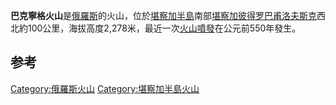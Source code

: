 {{Infobox mountain
| name = Bakening
| photo = Bakening volcano.jpg
| photo_caption = 
| elevation_m = 2276
| elevation_ref = <ref name="peaklist">[http://peaklist.org/WWlists/ultras/Kamchatka1500m.html "Russia: Kamchatka and the Russian Pacific Islands"] Peaklist.org. Retrieved 2013-03-24.</ref>
| prominence_m = 1610
| prominence_ref = <ref name="peaklist"/>
| listing =
| map = Russia Kamchatka Krai
| map_caption =
| label_position = left
| location = {{RUS}}[[勘察加半岛|勘察加半岛]]
| range= [[Eastern_Range_(Kamchatka)|Eastern Range]]
| coordinates = {{coord|53|54|15|N|158|04|12|E|type:mountain_scale:100000|format=dms|display=inline,title}}
| coordinates_ref = <ref name="peaklist"/>
| topo = 
| type = [[复式火山|复式火山]]
| age = 
| last_eruption = 550 BC
| first_ascent = 
| easiest_route = 
}}
'''巴克寧格火山'''是[[俄羅斯|俄羅斯]]的火山，位於[[堪察加半島|堪察加半島]]南部[[堪察加彼得罗巴甫洛夫斯克|堪察加彼得罗巴甫洛夫斯克]]西北約100公里，海拔高度2,278米，最近一次[[火山噴發|火山噴發]]在公元前550年發生。

==参考==
{{refs}}

[[Category:俄羅斯火山|Category:俄羅斯火山]]
[[Category:堪察加半島火山|Category:堪察加半島火山]]
{{Russia-geo-stub}}